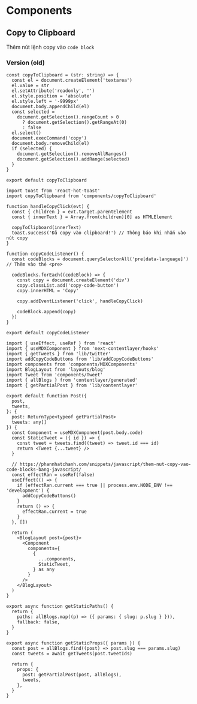 # Components

## Copy to Clipboard

Thêm nút lệnh copy vào `code block`

### Version (old)

```tsx filename="components/copyToClipboard.tsx"
const copyToClipboard = (str: string) => {
  const el = document.createElement('textarea')
  el.value = str
  el.setAttribute('readonly', '')
  el.style.position = 'absolute'
  el.style.left = '-9999px'
  document.body.appendChild(el)
  const selected =
    document.getSelection().rangeCount > 0
      ? document.getSelection().getRangeAt(0)
      : false
  el.select()
  document.execCommand('copy')
  document.body.removeChild(el)
  if (selected) {
    document.getSelection().removeAllRanges()
    document.getSelection().addRange(selected)
  }
}

export default copyToClipboard
```

```tsx filename="lib/addCopyCodeButtons.ts"
import toast from 'react-hot-toast'
import copyToClipboard from 'components/copyToClipboard'

function handleCopyClick(evt) {
  const { children } = evt.target.parentElement
  const { innerText } = Array.from(children)[0] as HTMLElement

  copyToClipboard(innerText)
  toast.success('Đã copy vào clipboard!') // Thông báo khi nhấn vào nút copy
}

function copyCodeListener() {
  const codeBlocks = document.querySelectorAll('pre[data-language]') // Thêm vào thẻ <pre>

  codeBlocks.forEach((codeBlock) => {
    const copy = document.createElement('div')
    copy.classList.add('copy-code-button')
    copy.innerHTML = 'Copy'

    copy.addEventListener('click', handleCopyClick)

    codeBlock.append(copy)
  })
}

export default copyCodeListener
```

```tsx {4, 24-33} filename="blog/[slug].tsx"
import { useEffect, useRef } from 'react'
import { useMDXComponent } from 'next-contentlayer/hooks'
import { getTweets } from 'lib/twitter'
import addCopyCodeButtons from 'lib/addCopyCodeButtons'
import components from 'components/MDXComponents'
import BlogLayout from 'layouts/blog'
import Tweet from 'components/Tweet'
import { allBlogs } from 'contentlayer/generated'
import { getPartialPost } from 'lib/contentlayer'

export default function Post({
  post,
  tweets,
}: {
  post: ReturnType<typeof getPartialPost>
  tweets: any[]
}) {
  const Component = useMDXComponent(post.body.code)
  const StaticTweet = ({ id }) => {
    const tweet = tweets.find((tweet) => tweet.id === id)
    return <Tweet {...tweet} />
  }

  // https://phannhatchanh.com/snippets/javascript/them-nut-copy-vao-code-blocks-bang-javascript/
  const effectRan = useRef(false)
  useEffect(() => {
    if (effectRan.current === true || process.env.NODE_ENV !== 'development') {
      addCopyCodeButtons()
    }
    return () => {
      effectRan.current = true
    }
  }, [])

  return (
    <BlogLayout post={post}>
      <Component
        components={
          {
            ...components,
            StaticTweet,
          } as any
        }
      />
    </BlogLayout>
  )
}

export async function getStaticPaths() {
  return {
    paths: allBlogs.map((p) => ({ params: { slug: p.slug } })),
    fallback: false,
  }
}

export async function getStaticProps({ params }) {
  const post = allBlogs.find((post) => post.slug === params.slug)
  const tweets = await getTweets(post.tweetIds)

  return {
    props: {
      post: getPartialPost(post, allBlogs),
      tweets,
    },
  }
}
```
